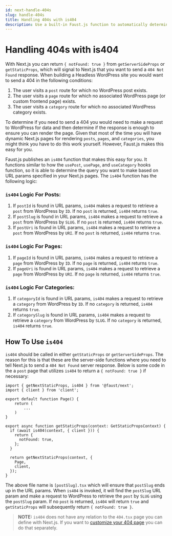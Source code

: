 ```yaml
---
id: next-handle-404s
slug: handle-404s
title: Handling 404s with is404
description: Use a built-in Faust.js function to automatically determine if a page is a 404
---
```


# Handling 404s with is404

With Next.js you can return `{ notFound: true }` from `getServerSideProps` or `getStaticProps`, which will signal to Next.js that you want to send a `404 Not Found` response. When building a Headless WordPress site you would want to send a 404 in the following conditions:

1. The user visits a `post` route for which no WordPress post exists.
1. The user visits a `page` route for which no associated WordPress page (or custom frontend page) exists.
1. The user visits a `category` route for which no associated WordPress category exists.

To determine if you need to send a 404 you would need to make a request to WordPress for data and then determine if the response is enough to ensure you can render the page. Given that most of the time you will have dynamic Next.js pages for rendering `posts`, `pages`, and `categories`, you might think you have to do this work yourself. However, Faust.js makes this easy for you.

Faust.js publishes an `is404` function that makes this easy for you. It functions similar to how the `usePost`, `usePage`, and `useCategory` hooks function, so it is able to determine the query you want to make based on URL params specified in your Next.js pages. The `is404` function has the following logic:

### `is404` Logic For Posts:

1. If `postId` is found in URL params, `is404` makes a request to retrieve a `post` from WordPress by `ID`. If no `post` is returned, `is404` returns `true`.
1. If `postSlug` is found in URL params, `is404` makes a request to retrieve a `post` from WordPress by `SLUG`. If no `post` is returned, `is404` returns `true`.
1. If `postUri` is found in URL params, `is404` makes a request to retrieve a `post` from WordPress by `URI`. If no `post` is returned, `is404` returns `true`.

### `is404` Logic For Pages:

1. If `pageId` is found in URL params, `is404` makes a request to retrieve a `page` from WordPress by `ID`. If no `page` is returned, `is404` returns `true`.
1. If `pageUri` is found in URL params, `is404` makes a request to retrieve a `page` from WordPress by `URI`. If no `page` is returned, `is404` returns `true`.

### `is404` Logic For Categories:

1. If `categoryId` is found in URL params, `is404` makes a request to retrieve a `category` from WordPress by `ID`. If no `category` is returned, `is404` returns `true`.
1. If `categorySlug` is found in URL params, `is404` makes a request to retrieve a `category` from WordPress by `SLUG`. If no `category` is returned, `is404` returns `true`.

## How To Use `is404`

`is404` should be called in either `getStaticProps` or `getServerSideProps`. The reason for this is that these are the server-side functions where you need to tell Next.js to send a `404 Not Found` server response. Below is some code in the a `post` page that utilizes `is404` to return a `{ notFound: true }` if necessary:

```tsx title="src/pages/posts/[postSlug].tsx"
import { getNextStaticProps, is404 } from '@faust/next';
import { client } from 'client';

export default function Page() {
    return (
        ...
    )
}

export async function getStaticProps(context: GetStaticPropsContext) {
  if (await is404(context, { client })) {
    return {
      notFound: true,
    };
  }

  return getNextStaticProps(context, {
    Page,
	client,
  });
}
```

The above file name is `[postSlug].tsx` which will ensure that `postSlug` ends up in the URL params. When `is404` is invoked, it will find the `postSlug` URL param and make a request to WordPress to retrieve the `post` by `SLUG` using the `postSlug` param. If no `post` is returned, `is404` will return `true` and `getStaticProps` will subsequently return `{ notFound: true }`.

> **NOTE:** `is404` does not have any relation to the `404.tsx` page you can define with Next.js. If you want to [customize your 404 page](https://nextjs.org/docs/advanced-features/custom-error-page#404-page) you can do that separately.
